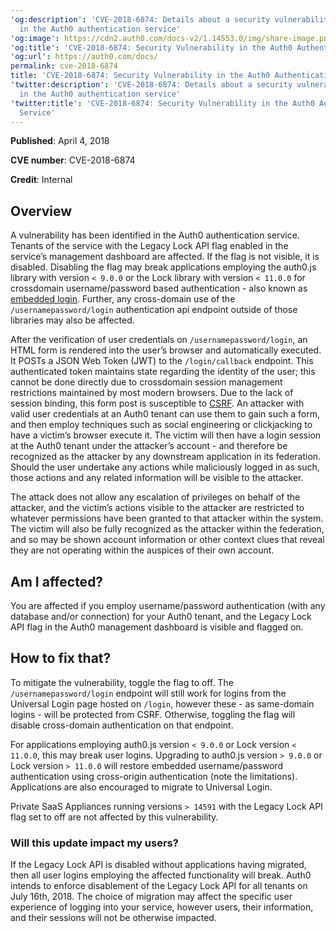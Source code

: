 ---
'og:description': 'CVE-2018-6874: Details about a security vulnerability identified
  in the Auth0 authentication service'
'og:image': https://cdn2.auth0.com/docs-v2/1.14553.0/img/share-image.png
'og:title': 'CVE-2018-6874: Security Vulnerability in the Auth0 Authentication Service'
'og:url': https://auth0.com/docs/
permalink: cve-2018-6874
title: 'CVE-2018-6874: Security Vulnerability in the Auth0 Authentication Service'
'twitter:description': 'CVE-2018-6874: Details about a security vulnerability identified
  in the Auth0 authentication service'
'twitter:title': 'CVE-2018-6874: Security Vulnerability in the Auth0 Authentication
  Service'
---
**Published**: April 4, 2018

**CVE number**: CVE-2018-6874

**Credit**: Internal

## Overview

A vulnerability has been identified in the Auth0 authentication service. Tenants of the service with the Legacy Lock API flag enabled in the service’s management dashboard are affected. If the flag is not visible, it is disabled. Disabling the flag may break applications employing the auth0.js library with version `< 9.0.0` or the Lock library with version `< 11.0.0` for crossdomain username/password based authentication - also known as [embedded login](/docs/authenticate/login/universal-vs-embedded-login). Further, any cross-domain use of the `/usernamepassword/login` authentication api endpoint outside of those libraries may also be affected.

After the verification of user credentials on `/usernamepassword/login`, an HTML form is rendered into the user’s browser and automatically executed. It POSTs a <Tooltip tip="JSON Web Token (JWT): Standard ID Token format (and often Access Token format) used to represent claims securely between two parties." cta="View Glossary" href="/docs/glossary?term=JSON+Web+Token">JSON Web Token</Tooltip> (JWT) to the `/login/callback` endpoint. This authenticated token maintains state regarding the identity of the user; this cannot be done directly due to crossdomain session management restrictions maintained by most modern browsers. Due to the lack of session binding, this form post is susceptible to [CSRF](https://www.owasp.org/index.php/Cross-Site_Request_Forgery_(CSRF)). An attacker with valid user credentials at an Auth0 tenant can use them to gain such a form, and then employ techniques such as social engineering or clickjacking to have a victim’s browser execute it. The victim will then have a login session at the Auth0 tenant under the attacker’s account - and therefore be recognized as the attacker by any downstream application in its federation. Should the user undertake any actions while maliciously logged in as such, those actions and any related information will be visible to the attacker.

The attack does not allow any escalation of privileges on behalf of the attacker, and the victim’s actions visible to the attacker are restricted to whatever permissions have been granted to that attacker within the system. The victim will also be fully recognized as the attacker within the federation, and so may be shown account information or other context clues that reveal they are not operating within the auspices of their own account.

## Am I affected?

You are affected if you employ username/password authentication (with any database and/or connection) for your Auth0 tenant, and the Legacy Lock API flag in the Auth0 management dashboard is visible and flagged on.

## How to fix that?

To mitigate the vulnerability, toggle the flag to off. The `/usernamepassword/login` endpoint will still work for logins from the <Tooltip tip="Universal Login: Your application redirects to Universal Login, hosted on Auth0's Authorization Server, to verify a user's identity." cta="View Glossary" href="/docs/glossary?term=Universal+Login">Universal Login</Tooltip> page hosted on `/login`, however these - as same-domain logins - will be protected from CSRF. Otherwise, toggling the flag will disable cross-domain authentication on that endpoint.

For applications employing auth0.js version `< 9.0.0` or Lock version `< 11.0.0`, this may break user logins. Upgrading to auth0.js version `> 9.0.0` or Lock version `> 11.0.0` will restore embedded username/password authentication using cross-origin authentication (note the limitations). Applications are also encouraged to migrate to Universal Login.

Private SaaS Appliances running versions `> 14591` with the Legacy Lock API flag set to off are not affected by this vulnerability.

### Will this update impact my users?

If the Legacy Lock API is disabled without applications having migrated, then all user logins employing the affected functionality will break. Auth0 intends to enforce disablement of the Legacy Lock API for all tenants on July 16th, 2018. The choice of migration may affect the specific user experience of logging into your service, however users, their information, and their sessions will not be otherwise impacted.